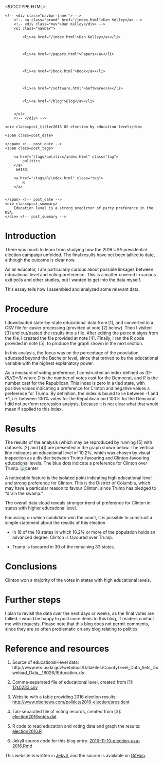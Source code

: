 <!DOCTYPE HTML>
<html>
<head>
<link rel='stylesheet' type='text/css' href='/css/syntax.css' />
<link rel='stylesheet' type='text/css' href='/css/style.css' />
<meta charset="UTF-8">
<title>2016 US election by education level</title>
</head>

<body>
<div class="navbar">
    <!-- <div class="navbar-inner"> -->
        <!-- <a class="brand" href="/index.html">Dan Kelley</a> -->
        <!-- <div class="nav">Dan Kelley</div> -->
        <ul class="navbar">
            
            <li><a href="/index.html">Dan Kelley</a></li>
            

            
            <li><a href="/papers.html">Papers</a></li>
            

            
            <li><a href="/book.html">Book</a></li>
            

            
            <li><a href="/software.html">Software</a></li>
            
            
            <li><a href="/blog">Blog</a></li>
            

        </ul>
        <!-- </div> -->
</div>

<div id="content">
    
<script type="text/javascript" src="http://cdn.mathjax.org/mathjax/latest/MathJax.js?config=TeX-AMS-MML_HTMLorMML"> </script>





<!-- <div class="span8"> -->

<div class=topnav>

<!-- | <a href='/blog'>Home</a> | -->

</div> <!-- topnav -->


<div class="page-header">

    <div class=post_title>2016 US election by education level</div>
<!-- </div> --> <!-- span8 -->

<!-- <div class="span4"> -->

<div class=slug>
    <span class=post_date>
        
    </span> <!-- post_date -->
    <span class=post_tags>
        
        <a href="/tags/politics/index.html" class="tag">
            politics
        </a>
         &#183; 
        
        <a href="/tags/R/index.html" class="tag">
            R
        </a>
        
        
    </span> <!-- post_date -->
    <div class=post_summary>
        Education level is a strong predictor of party preference in the USA.
    </div> <!-- post_summary -->
</div> <!-- slug -->

<!-- </div> -->
<!-- span4 -->
</div> <!-- page-header -->



# Introduction

There was much to learn from studying how the 2016 USA presidential election
campaign unfolded. The final results have not been tallied to date, although
the outcome is clear now.

As an educator, I am particularly curious about possible linkages between
educational level and voting preference. This is a matter covered in various
exit polls and other studies, but I wanted to get into the data myself.

This essay tells how I assembled and analyzed some relevant data.

# Procedure

I downloaded state-by-state educational data from [1], and converted to a CSV
file for easier processing (provided at note [2] below). Then I visited [3] and
cut/pasted the results into a file. After editing the percent signs from the
file, I created the file provided at note [4].  Finally, I ran the R code
provided in note [5], to produce the graph shown in the next section.

In this analysis, the focus was on the percentage of the population educated
beyond the Bachelor level, since that proved to be the educational variable
with the highest explanatory power.

As a measure of voting preference, I constructed an index defined as
*(D-R)/(D+R)* where *D* is the number of votes cast for the Democrat, and *R*
is the number cast for the Republican. This index is zero in a tied state, with
positive values indicating a preference for Clinton and negative values a
preference for Trump.  By definition, the index is bound to lie between -1 and
+1, i.e. between 100% votes for the Republican and 100% for the Democrat.  I
did not perform regression analysis, because it is not clear what that would
mean if applied to this index.

# Results

The results of the analysis (which may be reproduced by running [5] with datasets [2] and [4])
are presented in the graph shown below. The vertical line indicates an
educational level of 10.2%, which was chosen by visual inspection as a divider
between Trump-favouring and Clinton-favouring educational levels.  The blue
dots indicate a preference for Clinton over Trump.
![center](http://dankelley.github.io/figs/election2016-usa.png) 

A noticeable feature is the isolated point indicating high educational level
and strong preference for Clinton. This is the District of Columbia, which may
have a particular reason to favour Clinton, since Trump has pledged to "drain
the swamp."

The overall data cloud reveals stronger trend of preference for Clinton in
states with higher educational level.

Focussing on which candidate won the count, it is possible to construct a
simple statement about the results of this election.

* In 18 of the 18 states in which 10.2% or more of the population holds an
  advanced degree, Clinton is favoured over Trump.

* Trump is favoured in 30 of the remaining 33 states.

# Conclusions

Clinton won a majority of the votes in states with high educational levels.

# Further steps

I plan to revisit the data over the next days or weeks, as the final votes are
tallied. I would be happy to post more items to this blog, if readers contact
me with requests. Please note that this blog does not permit comments, since
they are so often problematic on any blog relating to politics.


# Reference and resources

1. Source of educational-level data: http://www.ers.usda.gov/webdocs/DataFiles/CountyLevel_Data_Sets_Download_Data__18026//Education.xls

2. Comma-separated file of educational level, created from [1]:
   [12s0233.csv](https://raw.github.com/dankelley/dankelley.github.io/master/assets/12s0233.csv)

3. Website with a table providing 2016 election results:
   [http://www.nbcnews.com/politics/2016-election/president](http://www.nbcnews.com/politics/2016-election/president)

4. Tab-separated file of voting records, created from [3]:
   [election2016votes.dat](https://raw.github.com/dankelley/dankelley.github.io/master/assets/election2016votes.dat)

5. R code to read education and voting data and graph the results:
   [election2016.R](https://raw.github.com/dankelley/dankelley.github.io/master/assets/election2016.R)

6. Jekyll source code for this blog entry: [2016-11-10-election-usa-2016.Rmd](https://raw.github.com/dankelley/dankelley.github.io/master/assets/2016-11-10-election-usa-2016.Rmd)




</div>

<p class="footnote">This website is written in <a
href="http://jekyllrb.com">Jekyll</a>, and the source is available on <a
href="https://github.com/dankelley/dankelley.github.io">GitHub</a>.</p>

</body>
</html>

